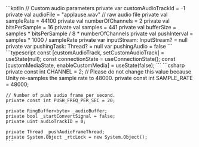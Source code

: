 <PlatformWrapper platform="android">
    ```kotlin
    // Custom audio parameters
    private var customAudioTrackId = -1
    private val audioFile = "applause.wav" // raw audio file
    private val sampleRate = 44100
    private val numberOfChannels = 2
    private val bitsPerSample = 16
    private val samples = 441
    private val bufferSize = samples * bitsPerSample / 8 * numberOfChannels
    private val pushInterval = samples * 1000 / sampleRate
    private var inputStream: InputStream? = null
    private var pushingTask: Thread? = null
    var pushingAudio = false
    ```
</PlatformWrapper>
<PlatformWrapper platform="react-js">
    ```typescript
    const [customAudioTrack, setCustomAudioTrack] = useState<ILocalAudioTrack | null>(null);
    const connectionState = useConnectionState();
    const [customMediaState, enableCustomMedia] = useState(false);
    ```
</PlatformWrapper>
<PlatformWrapper platform="unity">
    ```csharp
    private const int CHANNEL = 2;
    // Please do not change this value because Unity re-samples the sample rate to 48000.
    private const int SAMPLE_RATE = 48000;

    // Number of push audio frame per second.
    private const int PUSH_FREQ_PER_SEC = 20;

    private RingBuffer<byte> _audioBuffer;
    private bool _startConvertSignal = false;
    private uint audioTrackID = 0;

    private Thread _pushAudioFrameThread;
    private System.Object _rtcLock = new System.Object();
    ```
</PlatformWrapper>